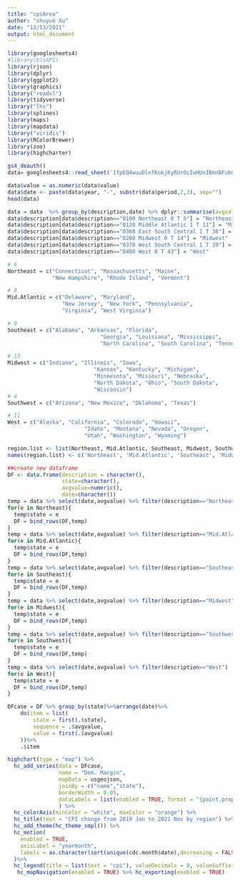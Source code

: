 ```yaml
---
title: "cpiArea"
author: "shuyue Xu"
date: "12/13/2021"
output: html_document
---
```



```r
library(googlesheets4)
#library(blsAPI)
library(rjson) 
library(dplyr)
library(ggplot2)
library(graphics)
library("readxl")
library(tidyverse)
library("lhs")
library(splines)
library(maps)
library(mapdata)
library("viridis")
library(RColorBrewer)
library(zoo)
library(highcharter)
```


```r
gs4_deauth()
data= googlesheets4::read_sheet('1fpEQ4wuuDlnfKokjKyRUrOcIwHUnIBmnBFubCUpnQ94',sheet='CPI_area_data')

data$value = as.numeric(data$value)
data$date <- paste(data$year, "-", substr(data$period,2,3), sep="")
head(data)
```
```r
data = data  %>% group_by(description,date) %>% dplyr::summarise(avgvalue=mean(value))
data$description[data$description=="0100 Northeast 0 T 5"] = "Northeast"
data$description[data$description=="0120 Middle Atlantic 1 T 11"] = "Mid.Atlantic"
data$description[data$description=="0360 East South Central 1 T 38"] = "Southeast"
data$description[data$description=="0200 Midwest 0 T 14"] = "Midwest"
data$description[data$description=="0370 West South Central 1 T 39"] = "Southwest"
data$description[data$description=="0400 West 0 T 43"] = "West"
```


```r
# 6
Northeast = c("Connecticut", "Massachusetts", "Maine", 
              "New Hampshire", "Rhode Island", "Vermont")

# 8
Mid.Atlantic = c("Delaware", "Maryland", 
                 "New Jersey", "New York", "Pennsylvania",
                 "Virginia", "West Virginia")

# 9
Southeast = c("Alabama", "Arkansas", "Florida",
                             "Georgia", "Louisiana", "Mississippi",
                             "North Carolina", "South Carolina", "Tennessee")

# 13
Midwest = c("Indiana", "Illinois", "Iowa", 
                           "Kansas", "Kentucky", "Michigan",
                           "Minnesota", "Missouri", "Nebraska",
                           "North Dakota", "Ohio", "South Dakota",
                           "Wisconsin")
# 4
Southwest = c("Arizona", "New Mexico", "Oklahoma", "Texas")

# 11
West = c("Alaska", "California", "Colorado", "Hawaii",
                        "Idaho", "Montana", "Nevada", "Oregon",
                        "Utah", "Washington", "Wyoming")

region.list <- list(Northeast, Mid.Atlantic, Southeast, Midwest, Southwest, West)
names(region.list) <- c('Northeast', 'Mid.Atlantic', 'Southeast', 'Midwest', 'Southwest', 'West')
```



```r
##create new dataframe
DF <- data.frame(description = character(),
                 state=character(), 
                 avgvalue=numeric(),
                 date=character()) 
temp = data %>% select(date,avgvalue) %>% filter(description=="Northeast")
for(e in Northeast){
  temp$state = e
  DF = bind_rows(DF,temp)
} 
temp = data %>% select(date,avgvalue) %>% filter(description=="Mid.Atlantic")
for(e in Mid.Atlantic){
  temp$state = e
  DF = bind_rows(DF,temp)
} 
temp = data %>% select(date,avgvalue) %>% filter(description=="Southeast")
for(e in Southeast){
  temp$state = e
  DF = bind_rows(DF,temp)
} 
temp = data %>% select(date,avgvalue) %>% filter(description=="Midwest")
for(e in Midwest){
  temp$state = e
  DF = bind_rows(DF,temp)
} 
temp = data %>% select(date,avgvalue) %>% filter(description=="Southwest")
for(e in Southwest){
  temp$state = e
  DF = bind_rows(DF,temp)
} 
temp = data %>% select(date,avgvalue) %>% filter(description=="West")
for(e in West){
  temp$state = e
  DF = bind_rows(DF,temp)
} 
```
```r
DFcase = DF %>% group_by(state)%>%arrange(date)%>% 
    do(item = list(
        state = first(.$state),
        sequence = .$avgvalue,
        value = first(.$avgvalue)
    ))%>%
    .$item
```
```r
highchart(type = "map") %>% 
  hc_add_series(data = DFcase,
                name = "Dem. Margin",
                mapData = usgeojson,
                joinBy = c("name","state"),
                borderWidth = 0.05,
                dataLabels = list(enabled = TRUE, format = "{point.properties.postalcode}")
                ) %>% 
  hc_colorAxis(minColor = "white", maxColor = "orange") %>%
  hc_title(text = "CPI change from 2019 Jan to 2021 Nov by region") %>%
  hc_add_theme(hc_theme_smpl()) %>%
  hc_motion(
    enabled = TRUE,
    axisLabel = "yearmonth",
    labels = as.character(sort(unique(cdc.month$date),decreasing = FALSE))
  )%>% 
  hc_legend(title = list(text = "cpi"), valueDecimals = 0, valueSuffix = "%") %>%
   hc_mapNavigation(enabled = TRUE) %>% hc_exporting(enabled = TRUE)
```


